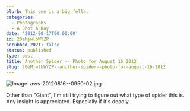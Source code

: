 ```yaml
---
blurb: This one is a big fella.
categories:
  - Photographs
  - A Shot A Day
date: '2012-08-17T00:00:00'
id: 20eMjwlbWYZP
scrubbed_2021: false
status: published
type: post
title: Another Spider -- Photo for August 16 2012
slug: 20eMjwlbWYZP--another-spider--photo-for-august-16-2012
---
```


![Image: aws-20120816--0950-02.jpg](/aws-20120816--0950-02.jpg)

Other than "Giant", I'm still trying to figure out what type of spider this is. Any insight is appreciated. Especially if it's deadly.
